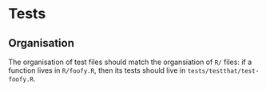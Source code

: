# Tests

## Organisation

The organisation of test files should match the organsiation of `R/` files: if a function lives in `R/foofy.R`, then its tests should live in `tests/testthat/test-foofy.R`.